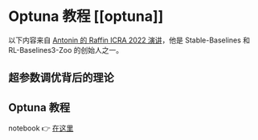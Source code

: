 # Optuna 教程 [[optuna]]

以下内容来自 [Antonin 的 Raffin ICRA 2022 演讲](https://araffin.github.io/tools-for-robotic-rl-icra2022/)，他是 Stable-Baselines 和 RL-Baselines3-Zoo 的创始人之一。


##  超参数调优背后的理论

<Youtube id="AidFTOdGNFQ" />


## Optuna 教程

<Youtube id="ihP7E76KGOI" />

notebook 👉 [在这里]((https://colab.research.google.com/github/araffin/tools-for-robotic-rl-icra2022/blob/main/notebooks/optuna_lab.ipynb))